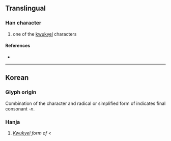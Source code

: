 {{character info}}
==Translingual==

===Han character===
{{Han char|rn=33|rad=士|as=02|sn=5|four=|canj=GSL|ids=⿱士𰆊}}

# one of the [[kwukyel]] characters

====References====
* {{Han ref|kx=0243.011|dkj=05641|dj=0363.151|hdz=10417.121|uh=58ED|ud=22765}}

----

==Korean==

===Glyph origin===
Combination of the character {{l|ko|士|tr=sa|pos=used to be read as {{l|okm|ᄉᆞ|tr=so}} in {{w|Middle Korean}}}} and radical {{l|ko|𰆊}} or simplified form of {{l|ko|阝|pos=left part of {{l|ko|隱|tr=eun}}}} indicates final consonant ''-n''.

===Hanja===
{{ko-hanja|구결자|산}}

# ''[[kwukyel|Kwukyel]] form of'' {{ko-l|산}} < {{l|mko|ᄉᆞᆫ|tr=son}}